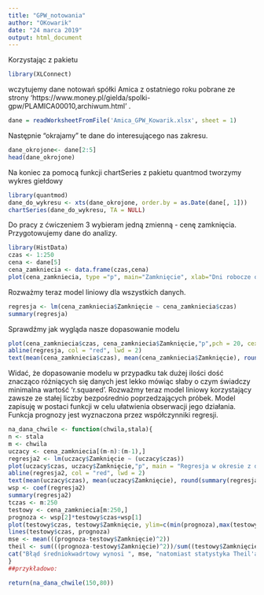 ```yaml
---
title: "GPW_notowania"
author: "OKowarik"
date: "24 marca 2019"
output: html_document
---
```

Korzystając z pakietu
```r
library(XLConnect)
```
wczytujemy dane notowań spółki Amica z ostatniego roku pobrane ze strony 'https://www.money.pl/gielda/spolki-gpw/PLAMICA00010,archiwum.html' .
```r
dane = readWorksheetFromFile('Amica_GPW_Kowarik.xlsx', sheet = 1)
```
Następnie "okrajamy" te dane do interesującego nas zakresu.
```r
dane_okrojone<- dane[2:5]
head(dane_okrojone)
```
Na koniec za pomocą funkcji chartSeries z pakietu quantmod tworzymy wykres giełdowy 
```r
library(quantmod)
dane_do_wykresu <- xts(dane_okrojone, order.by = as.Date(dane[, 1]))
chartSeries(dane_do_wykresu, TA = NULL)
```

Do pracy z ćwiczeniem 3 wybieram jedną zmienną - cenę zamknięcia. Przygotowujemy dane do analizy.
```r
library(HistData)
czas <- 1:250
cena <- dane[5]
cena_zamkniecia <- data.frame(czas,cena)
plot(cena_zamkniecia, type ="p", main="Zamknięcie", xlab="Dni robocze od 15.03.2018", ylab="Wartość w mln zł")
```

Rozważmy teraz model liniowy dla wszystkich danych.
```r
regresja <- lm(cena_zamkniecia$Zamknięcie ~ cena_zamkniecia$czas)
summary(regresja)
```

Sprawdźmy jak wygląda nasze dopasowanie modelu
```r
plot(cena_zamkniecia$czas, cena_zamkniecia$Zamknięcie,"p",pch = 20, cex = 1.5)
abline(regresja, col = "red", lwd = 2)
text(mean(cena_zamkniecia$czas), mean(cena_zamkniecia$Zamknięcie), round(summary(regresja)$r.squared, 3), pos = 4)
```

Widać, że dopasowanie modelu w przypadku tak dużej ilości dość znacząco różniących się danych jest lekko mówiąc słaby o czym świadczy minimalna wartość 'r.squared'.
Rozważmy teraz model liniowy korzystający zawsze ze stałej liczby bezpośrednio poprzedzających próbek. Model zapisuję w postaci funkcji w celu ułatwienia obserwacji jego działania. Funkcja prognozy jest wyznaczona przez współczynniki regresji.

```r
na_dana_chwile <- function(chwila,stala){
n <- stala
m <- chwila
uczacy <- cena_zamkniecia[(m-n):(m-1),]
regresja2 <- lm(uczacy$Zamknięcie ~ (uczacy$czas))
plot(uczacy$czas, uczacy$Zamknięcie,"p", main = "Regresja w okresie z dowolnie wybranymi wartościami m,n")
abline(regresja2, col = "red", lwd = 2)
text(mean(uczacy$czas), mean(uczacy$Zamknięcie), round(summary(regresja2)$r.squared, 3), pos = 4)
wsp <- coef(regresja2)
summary(regresja2)
tczas <- m:250
testowy <- cena_zamkniecia[m:250,]
prognoza <- wsp[2]*testowy$czas+wsp[1]
plot(testowy$czas, testowy$Zamknięcie, ylim=c(min(prognoza),max(testowy$Zamknięcie)), "p", col = "blue", main = "Prognoza")
lines(testowy$czas, prognoza)
mse <- mean(((prognoza-testowy$Zamknięcie)^2))
theil <- sum(((prognoza-testowy$Zamknięcie)^2))/sum((testowy$Zamknięcie^2))
cat("Błąd średniokwadrtowy wynosi ", mse, "natomiast statystyka Theil'a ", theil)
}
##przykładowo:

return(na_dana_chwile(150,80))
```
